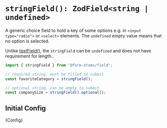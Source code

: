 
<Meta title="fields/stringField" />

<hgroup>

# `stringField(): ZodField<string | undefined>`

A generic choice field to hold a key of some options e.g. in `<input type="radio">` or `<select>` elements.
The `undefined` empty value means that no option is selected.

</hgroup>

Unlike [textField()](?path=/docs/fields-textfield--docs), the `stringField` can be `undefined` and does not have requirement for length..

```ts
import { stringField } from "@form-atoms/field";

// required string, must be filled to submit
const favoriteCategory = stringField();

// optional string, can be empty to submit
const companySize = stringField().optional();
```

## Initial Config

<Markdown>{Config}</Markdown>

